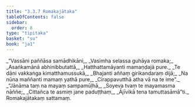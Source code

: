 ```yaml
---
title: "3.3.7 Romakajātaka"
tableOfContents: false
sidebar:
  order: 8
type: "tipitaka"
basket: "su"
book: "ja1"
---
```



<DynamicBreadcrumb />

<Division number="79" book="ja1">

<Paragraph number="778" type="verses" book="ja1">
_“Vassāni paññāsa samādhikāni,_  
_Vasimha selassa guhāya romaka;_  
_Asaṅkamānā abhinibbutattā,_  
_Hatthattamāyanti mamaṇḍajā pure._  

</Paragraph>

</Division>
<Division number="80" book="ja1">

<Paragraph number="779" type="verses" book="ja1">
_Te dāni vakkaṅga kimatthamussukā,_  
_Bhajanti aññaṃ girikandaraṃ dijā;_  
_Na nūna maññanti mamaṃ yathā pure,_  
_Cirappavutthā atha vā na te ime”._  

</Paragraph>

</Division>
<Division number="81" book="ja1">

<Paragraph number="780" type="verses" book="ja1">
_“Jānāma taṃ na mayaṃ sampamūḷhā,_  
_Soyeva tvaṃ te mayamasma nāññe;_  
_Cittañca te asmiṃ jane paduṭṭhaṃ,_  
_Ājīvikā tena tamuttasāmā”ti._  


</Paragraph>
</Division>

<Paragraph number="781" type="center" book="ja1">
Romakajātakaṃ sattamaṃ.
</Paragraph>